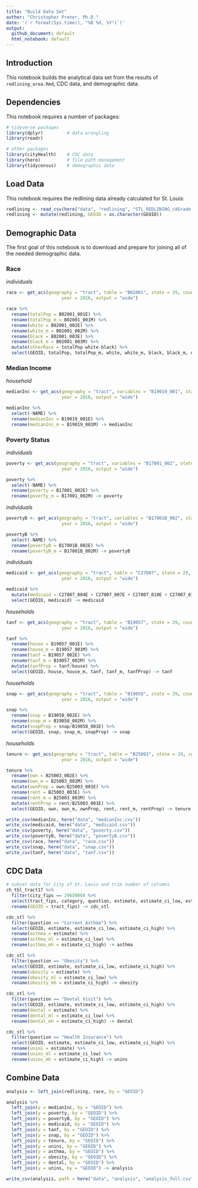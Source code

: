 ```yaml
---
title: "Build Data Set"
author: "Christopher Prener, Ph.D."
date: '(`r format(Sys.time(), "%B %d, %Y")`)'
output: 
  github_document: default
  html_notebook: default 
---
```


## Introduction
This notebook builds the analytical data set from the results of `redlining_area.Rmd`, CDC data, and demographic data.

## Dependencies
This notebook requires a number of packages:

```r
# tidyverse packages
library(dplyr)         # data wrangling
library(readr)

# other packages
library(cityHealth)    # CDC data
library(here)          # file path management
library(tidycensus)    # demographic data
```

## Load Data
This notebook requires the redlining data already calculated for St. Louis:

```r
redlining <- read_csv(here("data", "redlining", "STL_REDLINING_cdGrade.csv"))
redlining <- mutate(redlining, GEOID = as.character(GEOID))
```

## Demographic Data

The first goal of this notebook is to download and prepare for joining all of the needed demographic data.

### Race
*individuals*
```r
race <- get_acs(geography = "tract", table = "B02001", state = 29, county = 510, 
                     year = 2016, output = "wide")

race %>%
  rename(totalPop = B02001_001E) %>%
  rename(totalPop_m = B02001_001M) %>%
  rename(white = B02001_002E) %>%
  rename(white_m = B02001_002M) %>%
  rename(black = B02001_003E) %>%
  rename(black_m = B02001_003M) %>%
  mutate(otherRace = totalPop-white-black) %>%
  select(GEOID, totalPop, totalPop_m, white, white_m, black, black_m, otherRace) -> race
```

### Median Income
*household*
```r
medianInc <- get_acs(geography = "tract", variables = "B19019_001", state = 29, county = 510, 
                     year = 2016, output = "wide")

medianInc %>%
  select(-NAME) %>%
  rename(medianInc = B19019_001E) %>%
  rename(medianInc_m = B19019_001M) -> medianInc
```

### Poverty Status
*individuals*
```r
poverty <- get_acs(geography = "tract", variables = "B17001_002", state = 29, county = 510, 
                     year = 2016, output = "wide")

poverty %>%
  select(-NAME) %>%
  rename(poverty = B17001_002E) %>%
  rename(poverty_m = B17001_002M) -> poverty
```

*individuals*
```r
povertyB <- get_acs(geography = "tract", variables = "B17001B_002", state = 29, county = 510, 
                     year = 2016, output = "wide")

povertyB %>%
  select(-NAME) %>%
  rename(povertyB = B17001B_002E) %>%
  rename(povertyB_m = B17001B_002M) -> povertyB
```

*individuals*


```r
medicaid <- get_acs(geography = "tract", table = "C27007", state = 29, county = 510, 
                     year = 2016, output = "wide")

medicaid %>%
  mutate(medicaid = C27007_004E + C27007_007E + C27007_010E + C27007_014E + C27007_017E + C27007_020E) %>%
  select(GEOID, medicaid) -> medicaid
```


*households*


```r
tanf <- get_acs(geography = "tract", table = "B19057", state = 29, county = 510, 
                     year = 2016, output = "wide")

tanf %>%
  rename(house = B19057_001E) %>%
  rename(house_m = B19057_001M) %>%
  rename(tanf = B19057_002E) %>%
  rename(tanf_m = B19057_002M) %>%
  mutate(tanfProp = tanf/house) %>%
  select(GEOID, house, house_m, tanf, tanf_m, tanfProp) -> tanf
```

*households* 
```r
snap <- get_acs(geography = "tract", table = "B19058", state = 29, county = 510, 
                     year = 2016, output = "wide")

snap %>%
  rename(snap = B19058_002E) %>%
  rename(snap_m = B19058_002M) %>%
  mutate(snapProp = snap/B19058_001E) %>%
  select(GEOID, snap, snap_m, snapProp) -> snap
```

*households*
 
```r
tenure <- get_acs(geography = "tract", table = "B25003", state = 29, county = 510, 
                     year = 2016, output = "wide")

tenure %>%
  rename(own = B25003_002E) %>%
  rename(own_m = B25003_002M) %>%
  mutate(ownProp = own/B25003_001E) %>%
  rename(rent = B25003_003E) %>%
  rename(rent_m = B25003_003M) %>%
  mutate(rentProp = rent/B25003_001E) %>%
  select(GEOID, own, own_m, ownProp, rent, rent_m, rentProp) -> tenure
```


```r
write_csv(medianInc, here("data", "medianInc.csv"))
write_csv(medicaid, here("data", "medicaid.csv"))
write_csv(poverty, here("data", "poverty.csv"))
write_csv(povertyB, here("data", "povertyB.csv"))
write_csv(race, here("data", "race.csv"))
write_csv(snap, here("data", "snap.csv"))
write_csv(tanf, here("data", "tanf.csv"))
```


## CDC Data

```r
# subset data for City of St. Louis and trim number of columns
ch_tbl_tract17 %>%
  filter(city_fips == 2965000) %>%
  select(tract_fips, category, question, estimate, estimate_ci_low, estimate_ci_high) %>%
  rename(GEOID = tract_fips) -> cdc_stl
```

```r
cdc_stl %>%
  filter(question == "Current Asthma") %>%
  select(GEOID, estimate, estimate_ci_low, estimate_ci_high) %>% 
  rename(asthma = estimate) %>%
  rename(asthma_ml = estimate_ci_low) %>%
  rename(asthma_mh = estimate_ci_high) -> asthma
```

```r
cdc_stl %>%
  filter(question == "Obesity") %>%
  select(GEOID, estimate, estimate_ci_low, estimate_ci_high) %>% 
  rename(obesity = estimate) %>%
  rename(obesity_ml = estimate_ci_low) %>%
  rename(obesity_mh = estimate_ci_high) -> obesity
```

```r
cdc_stl %>%
  filter(question == "Dental Visit") %>%
  select(GEOID, estimate, estimate_ci_low, estimate_ci_high) %>% 
  rename(dental = estimate) %>%
  rename(dental_ml = estimate_ci_low) %>%
  rename(dental_mh = estimate_ci_high) -> dental
```

```r
cdc_stl %>%
  filter(question == "Health Insurance") %>%
  select(GEOID, estimate, estimate_ci_low, estimate_ci_high) %>% 
  rename(unins = estimate) %>%
  rename(unins_ml = estimate_ci_low) %>%
  rename(unins_mh = estimate_ci_high) -> unins
```


## Combine Data

```r
analysis <- left_join(redlining, race, by = "GEOID")

analysis %>%
  left_join(y = medianInc, by = "GEOID") %>%
  left_join(y = poverty, by = "GEOID") %>%
  left_join(y = povertyB, by = "GEOID") %>%
  left_join(y = medicaid, by = "GEOID") %>%
  left_join(y = tanf, by = "GEOID") %>%
  left_join(y = snap, by = "GEOID") %>%
  left_join(y = tenure, by = "GEOID") %>%
  left_join(y = unins, by = "GEOID") %>%
  left_join(y = asthma, by = "GEOID") %>%
  left_join(y = obesity, by = "GEOID") %>%
  left_join(y = dental, by = "GEOID") %>%
  left_join(y = unins, by = "GEOID") -> analysis

write_csv(analysis, path = here("data", "analysis", "analysis_full.csv"))
```




